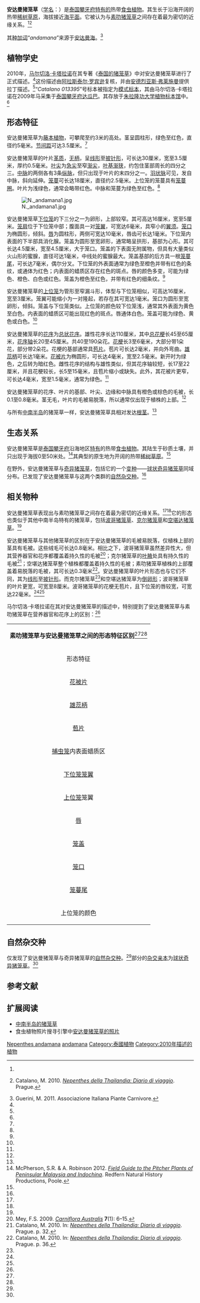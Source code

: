 {{noteTA
|G1=Carnivorous Plant
}}
{{Speciesbox
| image = N. andamana2.jpg
| image_caption = 安达曼猪笼草的莲座状植株
|taxon= Nepenthes andamana
|authority = [[马尔切洛·卡塔拉诺|M.Catal.]] (2010)<ref name=andamana>Catalano, M. 2010. {{PDFlink|[http://www.marcellocatalano.com/desc.andamana.pdf ''Nepenthes andamana'' M. Catal. sp. nov.]}} In: ''[[泰国的猪笼草|Nepenthes della Thailandia: Diario di viaggio]]''. Prague. p. 34.</ref>
}}

'''安达曼猪笼草'''（[[学名|学名]]：''{{lang|la|Nepenthes andamana}}''）是[[泰国|泰国]][[攀牙府|攀牙府]][[特有种|特有的]]热带[[食虫植物|食虫植物]]。其生长于沿海开阔的热带[[稀树草原|稀树草原]]，海拔接近[[海平面|海平面]]。它被认为与[[素叻猪笼草|素叻猪笼草]]{{small|（''N. suratensis''）}}之间存在着最为密切的近缘关系。<ref name=andamana /><ref name=Catalano>{{it icon}} Catalano, M. 2010. ''[[泰国的猪笼草|Nepenthes della Thailandia: Diario di viaggio]]''. Prague.</ref>

其[[种加词|种加词]]“''andamana''”来源于[[安达曼海|安达曼海]]。<ref>Guerini, M. 2011. {{PDFlink|[http://www.aipcnet.eu/Carnivorous_docs/New_species_2010_Mara_Guerini.pdf 2010: new species of Carnivorous Plants.]}} Associazione Italiana Piante Carnivore.</ref>

== 植物学史 ==
2010年，[[马尔切洛·卡塔拉诺|马尔切洛·卡塔拉诺]]在其专著《[[泰国的猪笼草|泰国的猪笼草]]》中对安达曼猪笼草进行了正式描述。<ref name=Catalano />这份描述由[[阿拉斯泰尔·罗宾逊|阿拉斯泰尔·罗宾逊]]复核，并由[[安德烈亚斯·弗莱施曼|安德烈亚斯·弗莱施曼]]{{small|（Andreas Fleischmann）}}提供拉丁描述。<ref name=andamana />“''Catalano 013395''”号标本被指定为[[模式标本|模式标本]]，其由马尔切洛·卡塔拉诺在2009年马采集于[[泰国|泰国]][[攀牙府|攀牙府]][[达瓜巴|达瓜巴]]。其存放于[[朱拉隆功大学|朱拉隆功大学植物标本馆]]{{small|（BCU）}}中。<ref name=andamana />

== 形态特征 ==
安达曼猪笼草为[[藤本植物|藤本植物]]，可攀爬至约3米的高处。茎呈圆柱形，绿色至红色，直径约5毫米。[[节间距|节间距]]可达3.5厘米。<ref name=andamana />

安达曼猪笼草的叶片[[wikt:革质|革质]]，[[wikt:无柄|无柄]]，呈[[wikt:线形|线形]]至[[wikt:披针形|披针形]]，可长达30厘米，宽至3.5厘米，厚约0.5毫米。[[叶尖|叶尖]]为[[wikt:急尖|急尖]]至窄[[wikt:渐尖|渐尖]]，[[叶基|叶基]][[wikt:渐狭|渐狭]]，约包住茎部周长的四分之三。[[中脉|中脉]]的两侧各有3条[[纵脉|纵脉]]，但只出现于叶片的末四分之一。[[羽状脉|羽状脉]]可见，发自中脉，斜向延伸。[[笼蔓|笼蔓]]可长达18厘米，直径约2.5毫米。上位笼的笼蔓具有[[笼蔓圈|笼蔓圈]]。叶片为浅绿色，通常会略带红色。中脉和笼蔓为绿色至红色。<ref name=andamana />

[[File:N._andamana1.jpg|thumb]]

安达曼猪笼草[[下位捕虫笼|下位笼]]的下三分之一为卵形，上部较窄。其可高达16厘米，宽至5厘米。[[笼肩|笼肩]]位于下位笼中部；腹面具一对[[笼翼|笼翼]]，可宽达6毫米，具窄小的[[翼须|翼须]]。[[笼口|笼口]]为椭圆形，倾斜。[[猪笼草#唇|唇]]为圆柱形，两侧可宽达10毫米，唇齿可长达1毫米。下位笼内表面的下半部具消化腺。笼盖为圆形至宽卵形，通常略呈拱形，基部为心形。其可长达4.5厘米，宽至4.5厘米，大于笼口。笼盖的下表面无附属物，但具有大量类似火山形的蜜腺，直径可达1毫米，中线处的蜜腺最大。笼盖基部的后方具一根[[笼蔓尾|笼蔓尾]]，可长达7毫米，偶尔分叉。下位笼的外表面通常为绿色至橙色并带有红色的条纹，或通体为红色；内表面的蜡质区存在红色的斑点。唇的颜色多变，可能为绿色、橙色、白色或红色。笼盖为橙色至红色，并带有红色的细条纹。<ref name=andamana />

{{multiple image
 | align     = right
 | direction = vertical
 | image1    = N. andamana.jpg
 | width1    = 280
 | caption1  = 安达曼猪笼草的上位笼、中位笼和下位笼
 | image2    = N._suratensis.jpg
 | width2    = 280
 | caption2  = 与素叻猪笼草（图）相比，安达曼猪笼草的笼翼较窄、唇为圆柱形且笼口较小，为卵形
}}

安达曼猪笼草的[[上位捕虫笼|上位笼]]为管形至窄漏斗形，体型与下位笼相似，可高达16厘米，宽至3厘米。笼翼可能缩小为一对隆起，若存在其可宽达1毫米。笼口为圆形至宽卵形，倾斜。笼盖与下位笼类似。上位笼的颜色较下位笼浅，通常其外表面为黄色至白色。内表面的蜡质区可能出现红色的斑点。唇通体白色。笼盖可能为绿色、黄色或白色。<ref name=andamana />

安达曼猪笼草的[[花序|花序]]为[[总状花序|总状花序]]。雄性花序长达110厘米，其中[[总花梗|总花梗]]长45至65厘米，[[花序轴|花序轴]]长20至45厘米。共40至190朵花。[[花梗|花梗]]长3至6毫米，大部分带1朵花，部分带2朵花。花梗的基部通常具[[苞片|苞片]]。苞片可长达2毫米，并向外弯曲。[[雄蕊柄|雄蕊柄]]可长达1毫米。[[花被片|花被片]]为椭圆形，可长达4毫米，宽至2.5毫米。新开时为绿色，之后转为暗红色。雌性花序的结构与雄性类似，但其花序轴较短，长17至22厘米，并且花梗较长，长5至15毫米，且苞片缩小或缺失。此外，其花被片更窄，可长达4毫米，宽至1.5毫米，通常为绿色。<ref name=andamana />

安达曼猪笼草的花序、叶片的基部、叶尖、边缘和中脉具有橙色或棕色的毛被，长0.1至0.8毫米。茎无毛，叶片的毛被易脱落，所以通常仅出现于植株的上部。<ref name=andamana />

与所有[[中南半岛|中南半岛]]的猪笼草一样，安达曼猪笼草具相对发达[[根茎|根茎]]。<ref name=Catalano />

== 生态关系 ==
安达曼猪笼草是[[泰国|泰国]][[攀牙府|攀牙府]]沿海地区[[特有种|特有]]的热带[[食虫植物|食虫植物]]。其陆生于砂质土壤，并只出现于海拔0至50米处。<ref name=MalaysiaIndochina>McPherson, S.R. & A. Robinson 2012. ''[[西马来西亚与中南半岛的猪笼草野外指南|Field Guide to the Pitcher Plants of Peninsular Malaysia and Indochina]]''. Redfern Natural History Productions, Poole.</ref>其典型的原生地为开阔的热带[[稀树草原|稀树草原]]。<ref name=andamana />

在野外，安达曼猪笼草与[[奇异猪笼草|奇异猪笼草]]{{small|（''N. mirabilis''）}}，包括它的一个[[变种|变种]]——[[球状奇异猪笼草|球状奇异猪笼草]]{{small|（''N. mirabilis'' var. ''globosa''）}}同域分布。已发现了安达曼猪笼草与这两个类群的[[自然杂交种|自然杂交种]]。<ref name=Catalano />

== 相关物种 ==
安达曼猪笼草表现出与素叻猪笼草之间存在着最为密切的近缘关系。<ref name=andamana /><ref name=Catalano />它的形态也类似于其他中南半岛特有的猪笼草，包括[[波哥猪笼草|波哥猪笼草]]{{small|（''N. bokorensis''）}}、[[克尔猪笼草|克尔猪笼草]]{{small|（''N. kerrii''）}}和[[空堪达猪笼草|空堪达猪笼草]]{{small|（''N. kongkandana''）}}。<ref name=andamana />

安达曼猪笼草与其他猪笼草的区别在于安达曼猪笼草的毛被易脱落，仅植株上部的茎具有毛被。这些绒毛可长达0.8毫米。相比之下，波哥猪笼草虽然差异性大，但其营养器官和花序都覆盖着持久性的毛被<ref name=bokorensis>Mey, F.S. 2009. {{PDFlink|[http://www.marcellocatalano.com/desc.bokorensis.pdf ''Nepenthes bokorensis'', a new species of Nepenthaceae from Cambodia.]}} ''[[澳大利亚食虫植物|Carniflora Australis]]'' '''7'''(1): 6–15.</ref>；克尔猪笼草的[[叶腋|叶腋]]处具有持久性的毛被<ref name=kerrii>Catalano, M. 2010. {{PDFlink|[http://www.marcellocatalano.com/desc.kerrii.pdf ''Nepenthes kerrii'' M. Catal. et T. Kruetr. sp. nov.]}} In: ''[[泰国的猪笼草|Nepenthes della Thailandia: Diario di viaggio]]''. Prague. p. 32.</ref>；空堪达猪笼草整个植株都覆盖着持久性的毛被；素叻猪笼草植株的上部覆盖着易脱落的毛被，其可长达0.3毫米<ref name=suratensis>Catalano, M. 2010. {{PDFlink|[http://www.marcellocatalano.com/desc.suratensis.pdf ''Nepenthes suratensis'' M. Catal. sp. nov.]}} In: ''[[泰国的猪笼草|Nepenthes della Thailandia: Diario di viaggio]]''. Prague. p. 36.</ref>。安达曼猪笼草的叶片形态也与它们不同，其为[[wikt:线形|线形]]至[[wikt:披针形|披针形]]。而克尔猪笼草<ref name=kerrii />和空堪达猪笼草为[[wikt:倒卵形|倒卵形]]；波哥猪笼草的叶片更宽，可宽至8厘米。波哥猪笼草的花梗无苞片，且下位笼的唇较宽，可宽达22毫米。<ref name=andamana /><ref name=bokorensis />

马尔切洛·卡塔拉诺在其对安达曼猪笼草的描述中，特别提到了安达曼猪笼草与素叻猪笼草在营养器官和花序上的区别：<ref name=suratensis />

{| cellpadding="1" border="0" style="margin: 1em auto 1em auto; width:700px; border:1px #bbbbbb solid; font-size:85%; {{box-shadow|4px|4px|6px|#A0A0A0}} {{border-radius|5px}}"
|- align="center" bgcolor=#90ee90
| colspan="3" align="center" | '''素叻猪笼草与安达曼猪笼草之间的形态特征区别'''{{small|（M. Catal 2010）}}<ref name=andamana /><ref name=suratensis />
|- bgcolor=#eeffee
! 形态特征 !! 素叻猪笼草 !! 安达曼猪笼草
|-
| [[花被片|花被片]] || 绿色 || 红色
|-
| [[雄蕊柄|雄蕊柄]] || 仅长约1毫米 || 可长达3毫米
|-
| [[苞片|苞片]] || 向内弯曲 || 向外弯曲
|-
| [[捕虫笼|捕虫笼]]内表面蜡质区 || 下三分之一至三分之二 || 下二分之一
|-
| [[下位捕虫笼|下位笼]][[笼翼|笼翼]] || 12毫米 || 6毫米
|-
| [[上位捕虫笼|上位笼]]笼翼 || 3毫米 || 1毫米
|-
| [[猪笼草#形态特征|唇]] || 特别平展 || 圆柱形
|-
| [[笼盖|笼盖]] || 宽卵形至窄卵形，通常小于笼口 || 圆形至宽卵形，通常大于笼口
|-
| [[笼口|笼口]] || 三角形 || 卵形
|-
| [[笼蔓尾|笼蔓尾]] || 3至5毫米 || 5至7毫米
|-
| 上位笼的颜色 || 较浅 || 通常为白色
|}

== 自然杂交种 ==
仅发现了安达曼猪笼草与奇异猪笼草的[[自然杂交种|自然杂交种]]。<ref name=Catalano />部分的[[杂交種|杂交]][[亲本|亲本]]为[[球状奇异猪笼草|球状奇异猪笼草]]。<ref name=Catalano />

== 参考文献 ==
{{reflist|2}}

== 扩展阅读 ==
{{refbegin|2}}
* [https://web.archive.org/web/20110911194649/http://www.marcellocatalano.com/indochina.html 中南半岛的猪笼草]
* 食虫植物照片搜寻引擎中[http://www.cpphotofinder.com/nepenthes-andamana-4298.html 安达曼猪笼草的照片] {{Wayback|url=http://www.cpphotofinder.com/nepenthes-andamana-4298.html |date=20200925191859 }}
{{commons-inline|Nepenthes andamana|安达曼猪笼草}}
{{wikispecies-inline|Nepenthes chang|安达曼猪笼草}}
{{refend}}

{{猪笼草属}}
{{Taxonbar|from=Q4045227}}

[[Category:亚洲食虫植物|Nepenthes andamana]]
[[Category:猪笼草属|andamana]]
[[Category:泰國植物|Category:泰國植物]]
[[Category:2010年描述的植物|Category:2010年描述的植物]]
